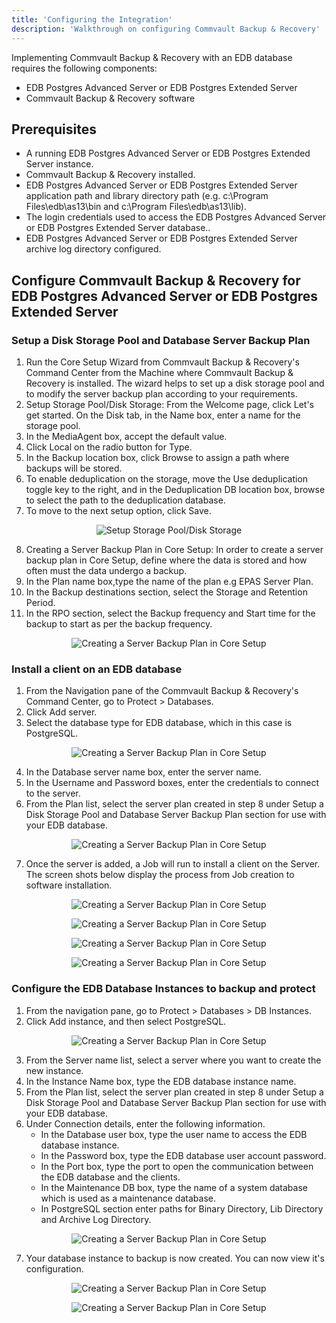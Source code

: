 ```yaml
---
title: 'Configuring the Integration'
description: 'Walkthrough on configuring Commvault Backup & Recovery'
---
```


Implementing Commvault Backup & Recovery with an EDB database requires the following components:

- EDB Postgres Advanced Server or EDB Postgres Extended Server
- Commvault Backup & Recovery software

## Prerequisites

- A running EDB Postgres Advanced Server or EDB Postgres Extended Server instance.
- Commvault Backup & Recovery installed.
- EDB Postgres Advanced Server or EDB Postgres Extended Server application path and library directory path (e.g. c:\Program Files\edb\as13\bin and c:\Program Files\edb\as13\lib).
- The login credentials used to access the EDB Postgres Advanced Server or EDB Postgres Extended Server database..
- EDB Postgres Advanced Server or EDB Postgres Extended Server archive log directory configured.

## Configure Commvault Backup & Recovery for EDB Postgres Advanced Server or EDB Postgres Extended Server

### Setup a Disk Storage Pool and Database Server Backup Plan
1. Run the Core Setup Wizard from Commvault Backup & Recovery's Command Center from the Machine where Commvault Backup & Recovery is installed. The wizard helps to set up a disk storage pool and to modify the server backup plan according to your requirements.
2. Setup Storage Pool/Disk Storage: From the Welcome page, click Let's get started. On the Disk tab, in the Name box, enter a name for the storage pool.
3. In the MediaAgent box, accept the default value.
4. Click Local on the radio button for Type.
5. In the Backup location box, click Browse to assign a path where backups will be stored.
6. To enable deduplication on the storage, move the Use deduplication toggle key to  the right, and in the Deduplication DB location box, browse to select the path to  the deduplication database.
7. To move to the next setup option, click Save.

<p align="center">
  <img  alt="Setup Storage Pool/Disk Storage" src="Images/DiskStorageConf.png">
</p>

8. Creating a Server Backup Plan in Core Setup: In order to create a server backup plan in Core Setup, define where the data is stored and how often must the data undergo a backup.
9. In the Plan name box,type the name of the plan e.g EPAS Server Plan.
10. In the Backup destinations section, select the Storage and Retention Period.
11. In the RPO section, select the Backup frequency and Start time for the backup to start as per the backup frequency.

<p align="center">
  <img  alt="Creating a Server Backup Plan in Core Setup" src="Images/BackupPlanConf.png">
</p>

### Install a client on an EDB database
1. From the Navigation pane of the Commvault Backup & Recovery's Command Center, go to Protect > Databases.
2. Click Add server.
3. Select the database type for EDB database, which in this case is PostgreSQL.

<p align="center">
  <img  alt="Creating a Server Backup Plan in Core Setup" src="Images/ServerAdd1.png">
</p>

4. In the Database server name box, enter the server name.
5. In the Username and Password boxes, enter the credentials to connect to the server.
6. From the Plan list, select the server plan created in step 8 under Setup a Disk Storage Pool and Database Server Backup Plan section for use with your EDB database.

<p align="center">
  <img  alt="Creating a Server Backup Plan in Core Setup" src="Images/ServerAdd2.png">
</p>

7. Once the server is added, a Job will run to install a client on the Server. The screen shots below display the process from Job creation to software installation.

<p align="center">
  <img  alt="Creating a Server Backup Plan in Core Setup" src="Images/ServerAdd3.png">
</p>

<p align="center">
  <img  alt="Creating a Server Backup Plan in Core Setup" src="Images/ServerAdd4.png">
</p>

<p align="center">
  <img  alt="Creating a Server Backup Plan in Core Setup" src="Images/ServerAdd5.png">
</p>

<p align="center">
  <img  alt="Creating a Server Backup Plan in Core Setup" src="Images/ServerAdd6.png">
</p>

### Configure the EDB Database Instances to backup and protect
1. From the navigation pane, go to Protect > Databases > DB Instances.
2. Click Add instance, and then select PostgreSQL.

<p align="center">
  <img  alt="Creating a Server Backup Plan in Core Setup" src="Images/CreateInstance1.png">
</p>

3. From the Server name list, select a server where you want to create the new instance.
4. In the Instance Name box, type the EDB database instance name.
5. From the Plan list, select the server plan created in step 8 under Setup a Disk Storage Pool and Database Server Backup Plan section for use with your EDB database.
6. Under Connection details, enter the following information.
   - In the Database user box, type the user name to access the EDB database instance.
   - In the Password box, type the EDB database user account password.
   - In the Port box, type the port to open the communication between the EDB database and the clients.
   - In the Maintenance DB box, type the name of a system database which is used as a maintenance database.
   - In PostgreSQL section enter paths for Binary Directory, Lib Directory and Archive Log Directory.

<p align="center">
  <img  alt="Creating a Server Backup Plan in Core Setup" src="Images/CreateInstance2.png">
</p>

7. Your database instance to backup is now created. You can now view it's configuration.

<p align="center">
  <img  alt="Creating a Server Backup Plan in Core Setup" src="Images/CreateInstance3.png">
</p>

<p align="center">
  <img  alt="Creating a Server Backup Plan in Core Setup" src="Images/CreateInstance4.png">
</p>
